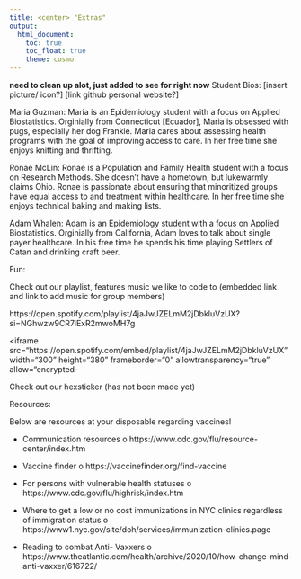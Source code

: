 ```yaml
---
title: <center> "Extras"
output: 
  html_document:
    toc: true
    toc_float: true
    theme: cosmo
---
```

**need to clean up alot, just added to see for right now**
Student Bios: [insert picture/ icon?] [link github personal website?]

Maria Guzman: Maria is an Epidemiology student with a focus on Applied Biostatistics.  Orginially from Connecticut [Ecuador], Maria is obsessed with pugs, especially her dog Frankie. Maria cares about assessing health programs with the goal of improving access to care. In her free time she enjoys knitting and thrifting. 

Ronaé McLin: Ronae is a Population and Family Health student with a focus on Research Methods. She doesn’t have a hometown, but lukewarmly claims Ohio.  Ronae is passionate about ensuring that minoritized groups have equal access to and treatment within healthcare.  In her free time she enjoys technical baking and making lists.  

Adam Whalen: Adam is an Epidemiology student with a focus on Applied Biostatistics.  Orginially from California, Adam loves to talk about single payer healthcare.  In his free time he spends his time playing Settlers of Catan and drinking craft beer. 

Fun:

Check out our playlist, features music we like to code to (embedded link and link to add music for group members)

https://open.spotify.com/playlist/4jaJwJZELmM2jDbkluVzUX?si=NGhwzw9CR7iExR2mwoMH7g


<iframe src="https://open.spotify.com/embed/playlist/4jaJwJZELmM2jDbkluVzUX" width="300" height="380" frameborder="0" allowtransparency="true" allow="encrypted-

Check out our hexsticker (has not been made yet)

Resources:

Below are resources at your disposable regarding vaccines!

-	Communication resources
o	https://www.cdc.gov/flu/resource-center/index.htm
-	Vaccine finder
o	https://vaccinefinder.org/find-vaccine
-	For persons with vulnerable health statuses
o	https://www.cdc.gov/flu/highrisk/index.htm
-	Where to get a low or no cost immunizations in NYC clinics regardless of immigration status
o	https://www1.nyc.gov/site/doh/services/immunization-clinics.page

-	Reading to combat Anti- Vaxxers
o	https://www.theatlantic.com/health/archive/2020/10/how-change-mind-anti-vaxxer/616722/




